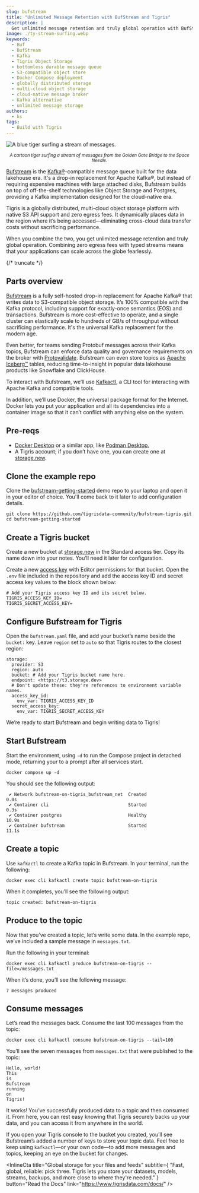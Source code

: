 ```yaml
---
slug: bufstream
title: "Unlimited Message Retention with BufStream and Tigris"
description: |
  Get unlimited message retention and truly global operation with BufStream and Tigris.
image: ./ty-stream-surfing.webp
keywords:
  - Buf
  - BufStream
  - Kafka
  - Tigris Object Storage
  - bottomless durable message queue
  - S3-compatible object store
  - Docker Compose deployment
  - globally distributed storage
  - multi-cloud object storage
  - cloud-native message broker
  - Kafka alternative
  - unlimited message storage
authors:
  - ks
tags:
  - Build with Tigris
---
```



<style>{styles}</style>

<img
  src={heroimage}
  className="hero-image"
  alt="A blue tiger surfing a stream of messages."
/>

<center>
  <small>
    <em>
      A cartoon tiger surfing a stream of messages from the Golden Gate Bridge
      to the Space Needle.
    </em>
  </small>
</center>

[Bufstream](https://buf.build/product/bufstream) is the
[Kafka®](https://kafka.apache.org/)-compatible message queue built for the data
lakehouse era. It's a drop-in replacement for Apache Kafka®, but instead of
requiring expensive machines with large attached disks, Bufstream builds on top
of off-the-shelf technologies like Object Storage and Postgres, providing a
Kafka implementation designed for the cloud-native era.

Tigris is a globally distributed, multi-cloud object storage platform with
native S3 API support and zero egress fees. It dynamically places data in the
region where it’s being accessed—eliminating cross-cloud data transfer costs
without sacrificing performance.

When you combine the two, you get unlimited message retention and truly global
operation. Combining zero egress fees with typed streams means that your
applications can scale across the globe fearlessly.

{/* truncate */}

## Parts overview

[Bufstream](https://buf.build/product/bufstream) is a fully self-hosted drop-in
replacement for Apache Kafka® that writes data to S3-compatible object storage.
It’s 100% compatible with the Kafka protocol, including support for exactly-once
semantics (EOS) and transactions. Bufstream is more cost-effective to operate,
and a single cluster can elastically scale to hundreds of GB/s of throughput
without sacrificing performance. It's the universal Kafka replacement for the
modern age.

Even better, for teams sending Protobuf messages across their Kafka topics,
Bufstream can enforce data quality and governance requirements on the broker
with [Protovalidate](https://protovalidate.com/). Bufstream can even store
topics as [Apache Iceberg™](https://iceberg.apache.org/) tables, reducing
time-to-insight in popular data lakehouse products like Snowflake and
ClickHouse.

To interact with Bufstream, we’ll use
[Kafkactl](https://deviceinsight.github.io/kafkactl/), a CLI tool for
interacting with Apache Kafka and compatible tools.

In addition, we’ll use Docker, the universal package format for the Internet.
Docker lets you put your application and all its dependencies into a container
image so that it can’t conflict with anything else on the system.

## Pre-reqs

- [Docker Desktop](https://www.docker.com/products/docker-desktop/) or a similar
  app, like [Podman Desktop.](https://podman-desktop.io/)
- A Tigris account; if you don’t have one, you can create one at
  [storage.new](http://storage.new).

## Clone the example repo

Clone the
[bufstream-getting-started](https://github.com/tigrisdata-community/bufstream-tigris)
demo repo to your laptop and open it in your editor of choice. You'll come back
to it later to add configuration details.

```shell
git clone https://github.com/tigrisdata-community/bufstream-tigris.git
cd bufstream-getting-started
```

## Create a Tigris bucket

Create a new bucket at [storage.new](https://storage.new/) in the Standard
access tier. Copy its name down into your notes. You’ll need it later for
configuration.

Create a new [access key](https://storage.new/accesskey) with Editor permissions
for that bucket. Open the `.env` file included in the repository and add the
access key ID and secret access key values to the block shown below:

```shell
# Add your Tigris access key ID and its secret below.
TIGRIS_ACCESS_KEY_ID=
TIGRIS_SECRET_ACCESS_KEY=
```

## Configure Bufstream for Tigris

Open the `bufstream.yaml` file, and add your bucket’s name beside the `bucket:`
key. Leave `region` set to `auto` so that Tigris routes to the closest region:

```
storage:
  provider: S3
  region: auto
  bucket: # Add your Tigris bucket name here.
  endpoint: <https://t3.storage.dev>
  # Don't update these: they're references to environment variable names.
  access_key_id:
    env_var: TIGRIS_ACCESS_KEY_ID
  secret_access_key:
    env_var: TIGRIS_SECRET_ACCESS_KEY
```

We’re ready to start Bufstream and begin writing data to Tigris\!

## Start Bufstream

Start the environment, using `-d` to run the Compose project in detached mode,
returning your to a prompt after all services start.

```shell
docker compose up -d
```

You should see the following output:

```shell
 ✔ Network bufstream-on-tigris_bufstream_net  Created                          0.0s
 ✔ Container cli                              Started                          0.3s
 ✔ Container postgres                         Healthy                         10.9s
 ✔ Container bufstream                        Started                         11.1s
```

## Create a topic

Use `kafkactl` to create a Kafka topic in Bufstream. In your terminal, run the
following:

```shell
docker exec cli kafkactl create topic bufstream-on-tigris
```

When it completes, you’ll see the following output:

```
topic created: bufstream-on-tigris
```

## Produce to the topic

Now that you’ve created a topic, let’s write some data. In the example repo,
we’ve included a sample message in `messages.txt`.

Run the following in your terminal:

```shell
docker exec cli kafkactl produce bufstream-on-tigris --file=/messages.txt
```

When it’s done, you’ll see the following message:

```shell
7 messages produced
```

## Consume messages

Let’s read the messages back. Consume the last 100 messages from the topic:

```shell
docker exec cli kafkactl consume bufstream-on-tigris --tail=100
```

You’ll see the seven messages from `messages.txt` that were published to the
topic:

```shell
Hello, world!
This
is
Bufstream
running
on
Tigris!
```

It works! You’ve successfully produced data to a topic and then consumed it.
From here, you can rest easy knowing that Tigris securely backs up your data,
and you can access it from anywhere in the world.

If you open your Tigris console to the bucket you created, you’ll see
Bufstream’s added a number of keys to store your topic data. Feel free to keep
using `kafkactl`—or your own code—to add more messages and topics, keeping an
eye on the bucket for changes.

<InlineCta
  title="Global storage for your files and feeds"
  subtitle={
    "Fast, global, reliable: pick three. Tigris lets you store your datasets, models, streams, backups, and more close to where they're needed."
  }
  button="Read the Docs"
  link="https://www.tigrisdata.com/docs/"
/>
